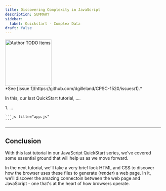 ```yaml
---
title: Discovering Complexity in JavaScript
description: SUMMARY
sidebar:
  label: Quickstart - Complex Data
draft: false
---
```



<Image src={todo} alt="Author TODO Items" class="float-end ml-3" width="150" />
<Aside title="Work-In-Progress (WIP)" type="caution">
*See [issue 1](https://github.com/dgilleland/CPSC-1520/issues/1).*
</Aside>


In this, our last QuickStart tutorial, ....


<Steps>
1. ...

    ```js title="app.js"
    ```


</Steps>

----

## Conclusion

With this last tutorial in our JavaScript QuickStart series, we've covered some essential ground that will help us as we move forward.

In the next tutorial, we'll take a very brief look HTML and CSS to discover how the browser uses these files to generate (*render*) a web page. In it, we'll discover the amazing connectoin between the web page and JavaScript - one that's at the heart of how browsers operate.
